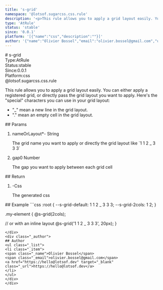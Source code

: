 ```yaml
---
title: 's-grid'
namespace: '@lotsof.sugarcss.css.rule'
description: '<p>This rule allows you to apply a grid layout easily. You can either apply a registered grid, or directly pass the grid layout you want to apply. Here&#39;s the &quot;special&quot; characters you can use in your grid layout:</p> <ul> <li>&quot;_&quot; mean a new line in the grid layout.</li> <li>&quot;.&quot; mean an empty cell in the grid layout.</li> </ul> '
type: 'AtRule'
status: 'stable'
since: '0.0.1'
platform: '[{"name":"css","description":""}]'
author: '{"name":"Olivier Bossel","email":"olivier.bossel@gmail.com","url":"https://hello@lotsof.dev"}'
---
```

<div class="docmap-mdx">
# s-grid
<div class="_metas">
<div class="_type"><span class="_type-label">Type:</span><span class="_type-value">AtRule</span></div>
<div class="_status"><span class="_status-label">Status:</span><span class="_status-value -stable">stable</span></div>
<div class="_since"><span class="_since-label">Since:</span><span class="_since-value">0.0.1</span></div>
<div class="_platform"><span class="_platform-label">Platform:</span><span class="_platform-value -css">css</span></div>
</div>
<div class="_namespace">@lotsof.sugarcss.css.rule</div>
<div class="_description typo-lead typo-format">
<p>This rule allows you to apply a grid layout easily.
You can either apply a registered grid, or directly
pass the grid layout you want to apply.
Here&#39;s the &quot;special&quot; characters you can use in your grid layout:</p>
<ul>
<li>&quot;_&quot; mean a new line in the grid layout.</li>
<li>&quot;.&quot; mean an empty cell in the grid layout.</li>
</ul>

</div>
<div class="_params">
## Params
<ol class="_list">
<li class="_item">
<span class="_name">nameOrLayout<span class="_required">*</span></span><span class="_default">-</span> <span class="_type">String</span>
<p class="_description">The grid name you want to apply or directly the grid layout like &grave;1 1 2 &lowbar; 3 3 3&grave;</p>
</li>
<li class="_item">
<span class="_name">gap</span><span class="_default">0</span> <span class="_type">Number</span>
<p class="_description">The gap you want to apply between each grid cell</p>
</li>
</ol>
</div>
<div class="_return">
## Return
<ol class="_list">
<li class="_item">
<span class="_default">-</span><span class="_type">Css</span>
<p class="_description">The generated css</p>
</li>
</ol>
</div>
<div class="_examples">
## Example
```css
:root {
   --s-grid-default: 1 1 2 _ 3 3 3;
   --s-grid-2cols: 1 2;
}

.my-element {
   @s-grid(2cols);

  // or with an inline layout
  @s-grid('1 1 2 _ 3 3 3', 20px);
}
```
</div>
<div class="_author">
## Author
<ul class="_list">
<li class="_item">
<span class="_name">Olivier Bossel</span>
<span class="_email">olivier.bossel@gmail.com</span>
<a href="https://hello@lotsof.dev" target="_blank" class="_url">https://hello@lotsof.dev</a>
</li>
</ul>
</div>
</div>